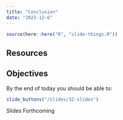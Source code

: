 ```yaml
---
title: "Conclusion"
date: "2023-12-6"
---
```


```r
source(here::here("R", "slide-things.R"))
```



## Resources


## Objectives

By the end of today you should be able to:


```r
slide_buttons("/slides/32-slides")
```

Slides Forthcoming

